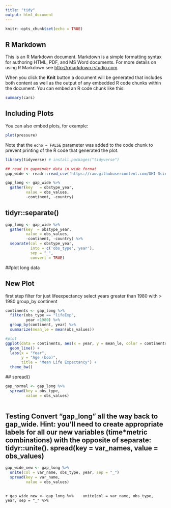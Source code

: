 ```yaml
---
title: "tidy"
output: html_document
---
```


```r
knitr::opts_chunk$set(echo = TRUE)
```

## R Markdown

This is an R Markdown document. Markdown is a simple formatting syntax for authoring HTML, PDF, and MS Word documents. For more details on using R Markdown see <http://rmarkdown.rstudio.com>.

When you click the **Knit** button a document will be generated that includes both content as well as the output of any embedded R code chunks within the document. You can embed an R code chunk like this:

```r
summary(cars)
```

## Including Plots

You can also embed plots, for example:

```r
plot(pressure)
```

Note that the `echo = FALSE` parameter was added to the code chunk to prevent printing of the R code that generated the plot.

```r
library(tidyverse) # install.packages("tidyverse")

## read in gapminder data in wide format
gap_wide <- readr::read_csv('https://raw.githubusercontent.com/OHI-Science/data-science-training/master/data/gapminder_wide.csv')
```

```r
gap_long <- gap_wide %>% 
  gather(key   = obstype_year,
         value = obs_values,
         -continent, -country)
```

## tidyr::separate()

```r
gap_long <- gap_wide %>% 
  gather(key  = obstype_year,
         value = obs_values,
         -continent, -country) %>%
  separate(col = obstype_year,
           into = c('obs_type','year'),
           sep = "_",
           convert = TRUE)
```

##plot long data


## New Plot 
first step filter for just lifeexpectancy
select years greater than 1980 with > 1980
group_by continent

```r
continents <- gap_long %>% 
  filter(obs_type == "lifeExp",
         year >1980) %>% 
  group_by(continent, year) %>% 
  summarize(mean_le = mean(obs_values))

#plot
ggplot(data = continents, aes(x = year, y = mean_le, color = continents)) +
  geom_line() +
  labs(x = "Year",
       y = "Age (boo)", 
       title = "Mean Life Expectancy") +
  theme_bw()
```

  ## spread()
  
```r
gap_normal <- gap_long %>% 
  spread(key = obs_type,
         value = obs_values)
  
```

## Testing Convert “gap_long” all the way back to gap_wide. Hint: you’ll need to create appropriate labels for all our new variables (time*metric combinations) with the opposite of separate: tidyr::unite(). spread(key = var_names, value = obs_values)
   
   
```r
gap_wide_new <- gap_long %>% 
  unite(col = var_name, obs_type, year, sep = "_") 
  spread(key = var_name, 
         value = obs_values)
  
```      

```r
gap_wide_new <- gap_long %>% 
  unite(col = var_name, obs_type, year, sep = "_" %>% 
          ```

  